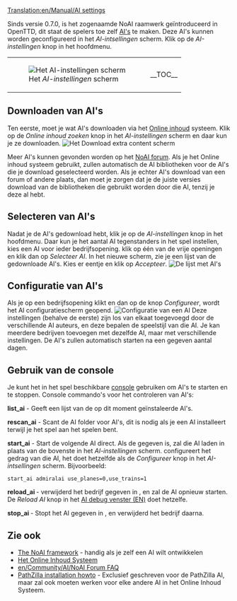 [[Translation:en/Manual/AI settings]]
{{nl/Vertaling|en/Manual/AI settings|90}}
{{nl/Manual/Inhoudsopgave}}

Sinds versie 0.7.0, is het zogenaamde NoAI raamwerk geïntroduceerd in OpenTTD, dit staat de spelers toe zelf [[en/Development/Script/Main Page|AI's]] te maken. Deze AI's kunnen worden geconfigureerd in het ''AI-intsellingen'' scherm. Klik op de ''AI-instellingen'' knop in het hoofdmenu.
{|
|[[File:en/Manual/AIsettings empty.png|frame|none|Het ''AI-instellingen'' scherm]]
|__TOC__
|}
==Downloaden van AI's==
Ten eerste, moet je wat AI's downloaden via het [[nl/Manual/Online content|Online inhoud]] systeem. Klik op de ''Online inhoud zoeken'' knop in het ''AI-instellingen'' scherm en daar kun je ze downloaden.
[[File:en/Manual/Downloading AI.png|frame|none|Het ''Download extra content'' scherm]]

Meer AI's kunnen gevonden worden op het [http://www.tt-forums.net/viewforum.php?f=65 NoAI forum]. Als je het Online inhoud systeem gebruikt, zullen automatisch de AI bibliotheken voor de AI's die je download geselecteerd worden. Als je echter AI's download van een forum of andere plaats, dan moet je zorgen dat je de juiste versies download van de bibliotheken die gebruikt worden door die AI, tenzij je deze al hebt.

==Selecteren van AI's==
Nadat je de AI's gedownload hebt, klik je op de  ''AI-instellingen'' knop in het hoofdmenu. Daar kun je het aantal AI tegenstanders in het spel instellen, kies een AI voor ieder bedrijfsopening.
klik op één van de vrije openingen en klik dan op ''Selecteer AI''. In het nieuwe scherm, zie je een lijst van de gedownloade AI's. Kies er eentje en klik op ''Accepteer''.
[[File:en/Manual/Select AI.png|frame|none|De lijst met AI's]]

==Configuratie van AI's==
Als je op een bedrijfsopening klikt en dan op de knop ''Configureer'', wordt het AI configuratiescherm geopend.
[[File:en/Manual/AI configuration.png|frame|none|Configuratie van een AI]]
Deze instellingen (behalve de eerste) zijn los van elkaat toegevoegd door de verschillende AI auteurs, en deze bepalen de speelstijl van die AI. Je kan meerdere bedrijven toevoegen met dezelfde AI, maar met verschillende instellingen.
De AI's zullen automatisch starten na een gegeven aantal dagen.

==Gebruik van de console==
Je kunt het in het spel beschikbare [[nl/Manual/Console|console]] gebruiken om AI's te starten en te stoppen.
Console commando's voor het controleren van AI's:

'''list_ai''' - Geeft een lijst van de op dit moment geïnstaleerde AI's.

'''rescan_ai''' - Scant de AI folder voor AI's, dit is nodig als je een AI installeert terwijl je het spel aan het spelen bent.

'''start_ai''' ''<ainaam> <parameters>'' - Start de volgende AI direct. Als de <ainaam> gegeven is, zal die AI laden in plaats van de bovenste in het ''AI-instellingen'' scherm. <parameters> configureert het gedrag van die AI, het doet hetzelfde als de ''Configureer'' knop in het ''AI-intsellingen'' scherm. Bijvoorbeeld:
 start_ai admiralai use_planes=0,use_trains=1

'''reload_ai <company_slot>''' - verwijderd het bedrijf gegeven in <company_slot>, en zal de AI opnieuw starten. De ''Reload AI'' knop in het [[en/AI Debug window|AI debug venster (EN)]] doet hetzelfe.

'''stop_ai <company_slot>''' - Stopt het AI gegeven in <company_slot>, en verwijderd het bedrijf daarna.

==Zie ook==
*[[en/Development/Script/Main Page|The NoAI framework]] - handig als je zelf een AI wilt ontwikkelen
*[[en/Manual/Online content|Het Online Inhoud Systeem]]
*[[en/Community/AI/NoAI Forum FAQ]]
*[http://code.google.com/p/ottd-noai-pathzilla/wiki/Installation PathZilla installation howto] - Exclusief geschreven voor de PathZilla AI, maar zal ook moeten werken voor elke andere AI in het Online Inhoud Systeem.

{{nl/Kenmerken|0.7}}